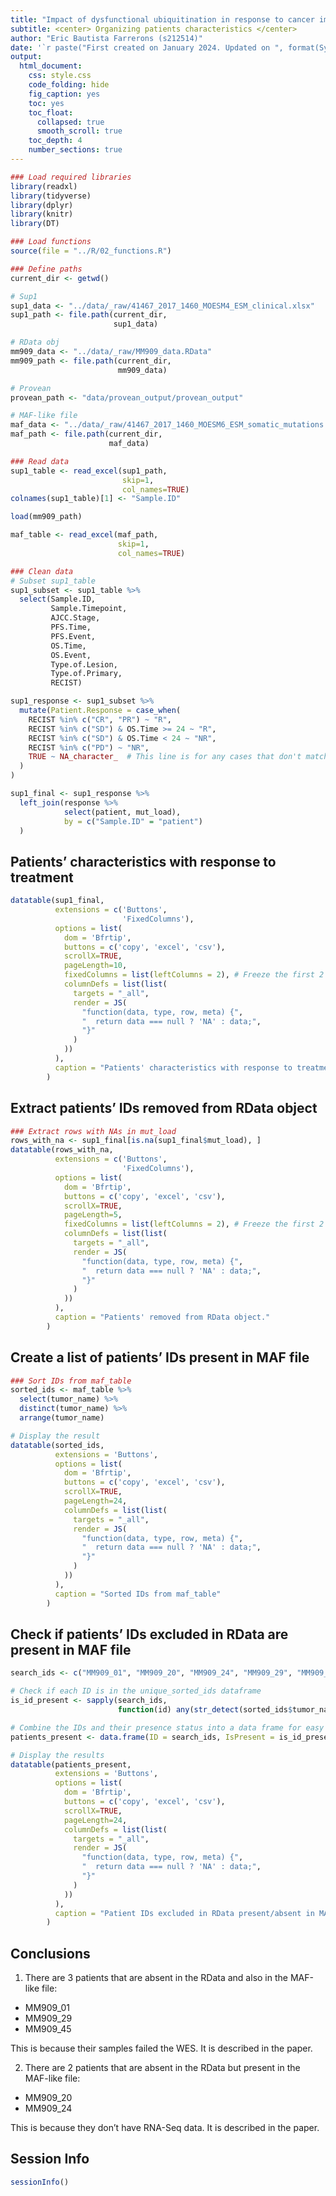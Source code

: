 ```yaml
---
title: "Impact of dysfunctional ubiquitination in response to cancer immunotherapy"
subtitle: <center> Organizing patients characteristics </center>
author: "Eric Bautista Farrerons (s212514)"
date: '`r paste("First created on January 2024. Updated on ", format(Sys.Date(), "%d %B %Y"))`'
output:
  html_document:
    css: style.css
    code_folding: hide
    fig_caption: yes
    toc: yes
    toc_float:
      collapsed: true
      smooth_scroll: true
    toc_depth: 4
    number_sections: true
---
```


```r
### Load required libraries
library(readxl)
library(tidyverse)
library(dplyr)
library(knitr)
library(DT)

### Load functions
source(file = "../R/02_functions.R")

### Define paths
current_dir <- getwd()

# Sup1
sup1_data <- "../data/_raw/41467_2017_1460_MOESM4_ESM_clinical.xlsx"
sup1_path <- file.path(current_dir, 
                       sup1_data)

# RData obj
mm909_data <- "../data/_raw/MM909_data.RData"
mm909_path <- file.path(current_dir, 
                        mm909_data)

# Provean
provean_path <- "data/provean_output/provean_output"

# MAF-like file
maf_data <- "../data/_raw/41467_2017_1460_MOESM6_ESM_somatic_mutations.xlsx"
maf_path <- file.path(current_dir, 
                      maf_data)

### Read data
sup1_table <- read_excel(sup1_path,
                         skip=1,
                         col_names=TRUE)
colnames(sup1_table)[1] <- "Sample.ID"

load(mm909_path)

maf_table <- read_excel(maf_path,
                        skip=1,
                        col_names=TRUE)

### Clean data
# Subset sup1_table
sup1_subset <- sup1_table %>%
  select(Sample.ID,
         Sample.Timepoint,
         AJCC.Stage,
         PFS.Time,
         PFS.Event,
         OS.Time,
         OS.Event,
         Type.of.Lesion,
         Type.of.Primary, 
         RECIST)

sup1_response <- sup1_subset %>%
  mutate(Patient.Response = case_when(
    RECIST %in% c("CR", "PR") ~ "R",
    RECIST %in% c("SD") & OS.Time >= 24 ~ "R",
    RECIST %in% c("SD") & OS.Time < 24 ~ "NR",
    RECIST %in% c("PD") ~ "NR",
    TRUE ~ NA_character_  # This line is for any cases that don't match above conditions
  )
)

sup1_final <- sup1_response %>%
  left_join(response %>%
            select(patient, mut_load),
            by = c("Sample.ID" = "patient")
  )
```

## Patients' characteristics with response to treatment

```r
datatable(sup1_final, 
          extensions = c('Buttons', 
                         'FixedColumns'), 
          options = list(
            dom = 'Bfrtip',
            buttons = c('copy', 'excel', 'csv'),
            scrollX=TRUE,
            pageLength=10,
            fixedColumns = list(leftColumns = 2), # Freeze the first 2 columns
            columnDefs = list(list(
              targets = "_all",
              render = JS(
                "function(data, type, row, meta) {",
                "  return data === null ? 'NA' : data;",
                "}"
              )
            ))
          ),
          caption = "Patients' characteristics with response to treatment & mut_load"
        )
```

## Extract patients' IDs removed from RData object

```r
### Extract rows with NAs in mut_load
rows_with_na <- sup1_final[is.na(sup1_final$mut_load), ]
datatable(rows_with_na, 
          extensions = c('Buttons', 
                         'FixedColumns'), 
          options = list(
            dom = 'Bfrtip',
            buttons = c('copy', 'excel', 'csv'),
            scrollX=TRUE,
            pageLength=5,
            fixedColumns = list(leftColumns = 2), # Freeze the first 2 columns
            columnDefs = list(list(
              targets = "_all",
              render = JS(
                "function(data, type, row, meta) {",
                "  return data === null ? 'NA' : data;",
                "}"
              )
            ))
          ),
          caption = "Patients' removed from RData object."
        )
```

## Create a list of patients' IDs present in MAF file

```r
### Sort IDs from maf_table
sorted_ids <- maf_table %>%
  select(tumor_name) %>%
  distinct(tumor_name) %>%
  arrange(tumor_name)

# Display the result
datatable(sorted_ids, 
          extensions = 'Buttons', 
          options = list(
            dom = 'Bfrtip',
            buttons = c('copy', 'excel', 'csv'),
            scrollX=TRUE,
            pageLength=24,
            columnDefs = list(list(
              targets = "_all",
              render = JS(
                "function(data, type, row, meta) {",
                "  return data === null ? 'NA' : data;",
                "}"
              )
            ))
          ),
          caption = "Sorted IDs from maf_table"
        )
```

## Check if patients' IDs excluded in RData are present in MAF file

```r
search_ids <- c("MM909_01", "MM909_20", "MM909_24", "MM909_29", "MM909_45")

# Check if each ID is in the unique_sorted_ids dataframe
is_id_present <- sapply(search_ids, 
                        function(id) any(str_detect(sorted_ids$tumor_name, id)))

# Combine the IDs and their presence status into a data frame for easy viewing
patients_present <- data.frame(ID = search_ids, IsPresent = is_id_present)

# Display the results
datatable(patients_present, 
          extensions = 'Buttons', 
          options = list(
            dom = 'Bfrtip',
            buttons = c('copy', 'excel', 'csv'),
            scrollX=TRUE,
            pageLength=24,
            columnDefs = list(list(
              targets = "_all",
              render = JS(
                "function(data, type, row, meta) {",
                "  return data === null ? 'NA' : data;",
                "}"
              )
            ))
          ),
          caption = "Patient IDs excluded in RData present/absent in MAF file"
        )
```

## Conclusions

1. There are 3 patients that are absent in the RData and also in the MAF-like file:

  - MM909_01
  - MM909_29
  - MM909_45

  This is because their samples failed the WES. It is described in the paper.

2. There are 2 patients that are absent in the RData but present in the MAF-like file:

  - MM909_20
  - MM909_24

  This is because they don't have RNA-Seq data. It is described in the paper.
  
## Session Info
  
```r
sessionInfo()
```